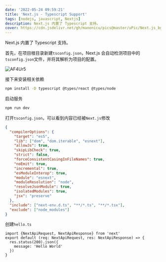 ```yaml
---
date: '2022-05-24 09:59:21'
title: 'Next.js - Typescript Support'
tags: [nodejs, javascript, Nextjs]
description: Next.js 内置了 Typescript 支持。
cover: https://cdn.jsdelivr.net/gh/manonicu/pics@master/uPic/Next.js_bg.svg
---
```


Next.js 内置了 Typescript 支持。

首先，在项目根目录新建`tsconfig.json`，Next.js 会自动检测项目中的`tsconfig.json`文件，并将其解析为项目的配置。

![AF4Ur5](https://cdn.jsdelivr.net/gh/manonicu/pics@master/uPic/AF4Ur5.png)

接下来安装相关依赖

```bash
npm install -D typescript @types/react @types/node
```

启动服务

```bash
npm run dev
```

打开`tsconfig.json`，可以看到内容已经被`Next.js`修改

```json
{
  "compilerOptions": {
    "target": "es5",
    "lib": ["dom", "dom.iterable", "esnext"],
    "allowJs": true,
    "skipLibCheck": true,
    "strict": false,
    "forceConsistentCasingInFileNames": true,
    "noEmit": true,
    "incremental": true,
    "esModuleInterop": true,
    "module": "esnext",
    "moduleResolution": "node",
    "resolveJsonModule": true,
    "isolatedModules": true,
    "jsx": "preserve"
  },
  "include": ["next-env.d.ts", "**/*.ts", "**/*.tsx"],
  "exclude": ["node_modules"]
}
```

创建`hello.ts`

```tsx
import {NextApiRequest, NextApiResponse} from 'next'
export default (req: NextApiRequest, res: NextApiResponse) => {
  res.status(200).json({
    message: 'Hello World'
  })
}
```
